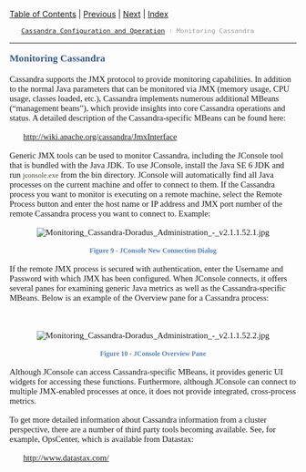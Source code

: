 <div xmlns="http://www.w3.org/1999/xhtml">
  <div style="text-align: left;">[[TableOfContents|Table of Contents]] | [[Other_Cassandra_Configuration_Options|Previous]] | [[Index|Next]] | [[Index|Index]]</div>
  <div style="color: #999999; font-family: sans-serif; font-size: 10pt; text-align: left;">
    <span>[[Cassandra_Configuration_and_Operation|Cassandra Configuration and Operation]]</span> : Monitoring Cassandra</div>
  <hr />
  <div style="color: #345A8A; font-family: &quot;Museo For Dell Regular&quot;; font-size: 13pt; font-weight: bold; margin-bottom: 12pt; margin-top: 12pt;"><span id="wwpID0EPHA">Monitoring Cassandra</span></div>
  <div style="font-family: &quot;Museo Sans For Dell Regular&quot;; font-size: 11pt; margin-bottom: 12pt; margin-top: 12pt;"><span id="wwpID0EOHA">Cassandra supports the JMX protocol to provide monitoring capabilities. In addition to the normal Java parameters that can be monitored via JMX (memory usage, CPU usage, classes loaded, etc.), Cassandra implements numerous additional MBeans (“management beans”), which provide insights into core Cassandra operations and status. A detailed description of the Cassandra-specific MBeans can be found here:</span></div>
  <div style="font-family: &quot;Museo Sans For Dell Regular&quot;; font-size: 11pt; margin-bottom: 12pt; margin-left: 18pt; margin-top: 12pt;"><span style="color: #0000FF; text-decoration: underline;"><span id="wwpID0ENHA">[[http://wiki.apache.org/cassandra/JmxInterface|http://wiki.apache.org/cassandra/JmxInterface]]</span></span></div>
  <div style="font-family: &quot;Museo Sans For Dell Regular&quot;; font-size: 11pt; margin-bottom: 12pt; margin-top: 12pt;"><span id="wwpID0EMHA">Generic JMX tools can be used to monitor Cassandra, including the JConsole tool that is bundled with the Java JDK. To use JConsole, install the Java SE 6 JDK and run </span><span style="color: #4A442A; font-family: Consolas; font-size: 9.5pt; font-style: normal; font-weight: normal;">jconsole.exe</span> from the bin directory. JConsole will automatically find all Java processes on the current machine and offer to connect to them. If the Cassandra process you want to monitor is executing on a remote machine, select the Remote Process button and enter the host name or IP address and JMX port number of the remote Cassandra process you want to connect to. Example:</div>
  <div style="font-family: &quot;Museo Sans For Dell Regular&quot;; font-size: 11pt; margin-bottom: 12pt; margin-top: 12pt; text-align: center;"><span id="wwpID0ELHA">[[Image:Monitoring_Cassandra-Doradus_Administration_-_v2.1.1.52.1.jpg]]</span></div>
  <div style="color: #4F81BD; font-family: &quot;Museo Sans For Dell Regular&quot;; font-size: 9pt; font-weight: bold; margin-bottom: 10pt; margin-top: 0pt; text-align: center;"><span id="wwpID0EKHA">Figure 9 - JConsole New Connection Dialog</span></div>
  <div style="font-family: &quot;Museo Sans For Dell Regular&quot;; font-size: 11pt; margin-bottom: 12pt; margin-top: 12pt;"><span id="wwpID0EJHA">If the remote JMX process is secured with authentication, enter the Username and Password with which JMX has been configured. When JConsole connects, it offers several panes for examining generic Java metrics as well as the Cassandra-specific MBeans. Below is an example of the Overview pane for a Cassandra process:</span></div>
  <div style="font-family: &quot;Museo Sans For Dell Regular&quot;; font-size: 11pt; margin-bottom: 12pt; margin-top: 12pt; text-align: center;"><span id="wwpID0EIHA"> </span></div>
  <div style="font-family: &quot;Museo Sans For Dell Regular&quot;; font-size: 11pt; margin-bottom: 12pt; margin-top: 12pt; text-align: center;"><span id="wwpID0EHHA">[[Image:Monitoring_Cassandra-Doradus_Administration_-_v2.1.1.52.2.jpg]]</span></div>
  <div style="color: #4F81BD; font-family: &quot;Museo Sans For Dell Regular&quot;; font-size: 9pt; font-weight: bold; margin-bottom: 10pt; margin-top: 0pt; text-align: center;"><span id="wwpID0EGHA">Figure 10 - JConsole Overview Pane</span></div>
  <div style="font-family: &quot;Museo Sans For Dell Regular&quot;; font-size: 11pt; margin-bottom: 12pt; margin-top: 12pt;"><span id="wwpID0EFHA">Although JConsole can access Cassandra-specific MBeans, it provides generic UI widgets for accessing these functions. Furthermore, although JConsole can connect to multiple JMX-enabled processes at once, it does not provide integrated, cross-process metrics.</span></div>
  <div style="font-family: &quot;Museo Sans For Dell Regular&quot;; font-size: 11pt; margin-bottom: 12pt; margin-top: 12pt;"><span id="wwpID0EEHA">To get more detailed information about Cassandra information from a cluster perspective, there are a number of third party tools becoming available. See, for example, OpsCenter, which is available from Datastax:</span></div>
  <div style="font-family: &quot;Museo Sans For Dell Regular&quot;; font-size: 11pt; margin-bottom: 12pt; margin-left: 18pt; margin-top: 12pt;"><span style="color: #0000FF; text-decoration: underline;"><span id="wwpID0EDHA">[[http://www.datastax.com/|http://www.datastax.com/]]</span></span></div>
  <div style="font-family: &quot;Museo Sans For Dell Regular&quot;; font-size: 11pt; margin-bottom: 12pt; margin-top: 12pt;"><span id="wwpID0EBHA"> </span></div>
</div>